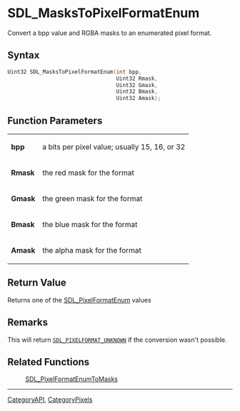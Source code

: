 = SDL_MasksToPixelFormatEnum =

Convert a bpp value and RGBA masks to an enumerated pixel format.

== Syntax ==

<syntaxhighlight lang='c'>
Uint32 SDL_MasksToPixelFormatEnum(int bpp,
                                  Uint32 Rmask,
                                  Uint32 Gmask,
                                  Uint32 Bmask,
                                  Uint32 Amask);
</syntaxhighlight>

== Function Parameters ==

{|
|'''bpp'''
|a bits per pixel value; usually 15, 16, or 32
|-
|'''Rmask'''
|the red mask for the format
|-
|'''Gmask'''
|the green mask for the format
|-
|'''Bmask'''
|the blue mask for the format
|-
|'''Amask'''
|the alpha mask for the format
|}

== Return Value ==

Returns one of the [[SDL_PixelFormatEnum]] values

== Remarks ==

This will return <code>[[SDL_PIXELFORMAT_UNKNOWN]]</code> if the conversion
wasn't possible.

== Related Functions ==

:[[SDL_PixelFormatEnumToMasks]]

----
[[CategoryAPI]], [[CategoryPixels]]


